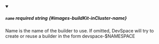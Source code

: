 
<details className="config-field" data-expandable="false" open>
<summary>

##### `name` <span className="config-field-required" data-required="false">required</span> <span className="config-field-type">string</span> <span className="config-field-default"></span> <span className="config-field-enum"></span> {#images-buildKit-inCluster-name}

Name is the name of the builder to use. If omitted, DevSpace will try to create
or reuse a builder in the form devspace-$NAMESPACE

</summary>



</details>
